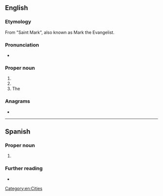 ==English==
{{wikipedia}}

===Etymology===
From {{etyl|es|en}} "Saint Mark", also known as Mark the Evangelist.

===Pronunciation===
* {{a|US}} {{IPA|/sæn ˈmɑɹkəs/|lang=en}}

===Proper noun===
{{en-proper noun}}

# {{w|San Marcos, California}}
# {{w|San Marcos, Texas}}
# The {{w|San Marcos River}}

===Anagrams===
* {{anagrams|en|mascarons}}

[[Category:en:Cities]]

----

==Spanish==

===Proper noun===
{{es-proper noun|m}}

# {{place|es|department|c/Guatemala}}

===Further reading===
* {{pedialite|lang=es|San Marcos (Guatemala)}}